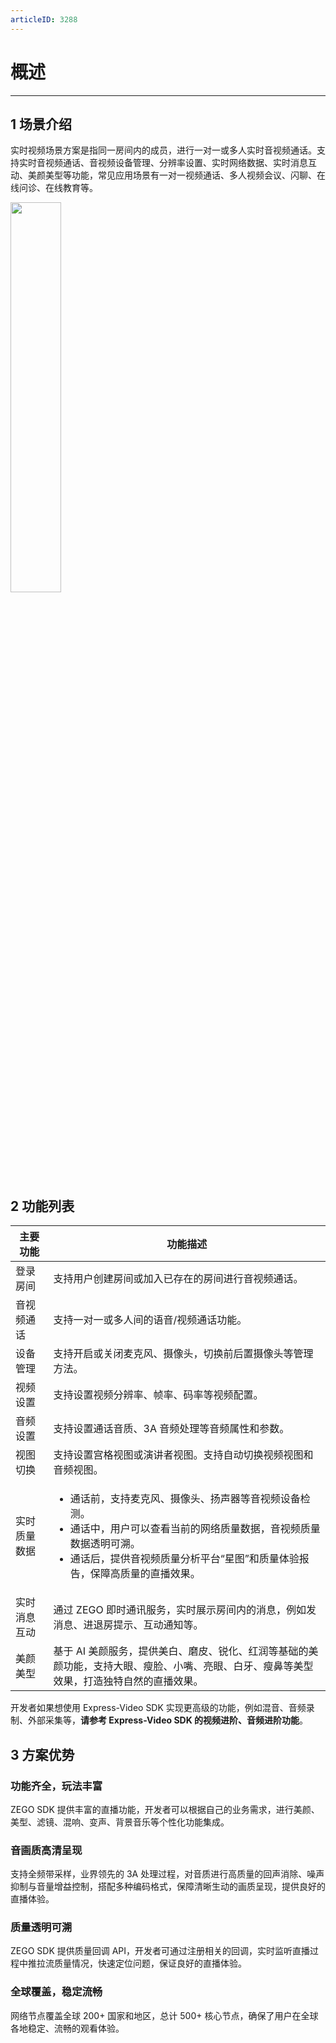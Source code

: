```yaml
---
articleID: 3288
---
```

# 概述
---

## 1 场景介绍
实时视频场景方案是指同一房间内的成员，进行一对一或多人实时音视频通话。支持实时音视频通话、音视频设备管理、分辨率设置、实时网络数据、实时消息互动、美颜美型等功能，常见应用场景有一对一视频通话、多人视频会议、闪聊、在线问诊、在线教育等。

<img src="/Pics/GoCall/call/GoCall_IM.jpg" width=40%>

## 2 功能列表

| 主要功能 | 功能描述 |
|-------|--------|
| 登录房间 | 支持用户创建房间或加入已存在的房间进行音视频通话。|
| 音视频通话 | 支持一对一或多人间的语音/视频通话功能。|
| 设备管理 | 支持开启或关闭麦克风、摄像头，切换前后置摄像头等管理方法。|
| 视频设置 | 支持设置视频分辨率、帧率、码率等视频配置。|
| 音频设置 | 支持设置通话音质、3A 音频处理等音频属性和参数。|
| 视图切换 | 支持设置宫格视图或演讲者视图。支持自动切换视频视图和音频视图。|
| 实时质量数据 |<ul><li> 通话前，支持麦克风、摄像头、扬声器等音视频设备检测。</li><li>通话中，用户可以查看当前的网络质量数据，音视频质量数据透明可溯。</li><li>通话后，提供音视频质量分析平台“星图”和质量体验报告，保障高质量的直播效果。</li></ul> |
| 实时消息互动 | 通过 ZEGO 即时通讯服务，实时展示房间内的消息，例如发消息、进退房提示、互动通知等。|
| 美颜美型 | 基于 AI 美颜服务，提供美白、磨皮、锐化、红润等基础的美颜功能，支持大眼、瘦脸、小嘴、亮眼、白牙、瘦鼻等美型效果，打造独特自然的直播效果。|

<div class="mk-hint">


开发者如果想使用 Express-Video SDK 实现更高级的功能，例如混音、音频录制、外部采集等，**请参考 Express-Video SDK 的视频进阶、音频进阶功能**。
</div>


## 3 方案优势

### 功能齐全，玩法丰富

ZEGO SDK 提供丰富的直播功能，开发者可以根据自己的业务需求，进行美颜、美型、滤镜、混响、变声、背景音乐等个性化功能集成。

### 音画质高清呈现

支持全频带采样，业界领先的 3A 处理过程，对音质进行高质量的回声消除、噪声抑制与音量增益控制，搭配多种编码格式，保障清晰生动的画质呈现，提供良好的直播体验。

### 质量透明可溯

ZEGO SDK 提供质量回调 API，开发者可通过注册相关的回调，实时监听直播过程中推拉流质量情况，快速定位问题，保证良好的直播体验。

### 全球覆盖，稳定流畅

网络节点覆盖全球 200+ 国家和地区，总计 500+ 核心节点，确保了用户在全球各地稳定、流畅的观看体验。
